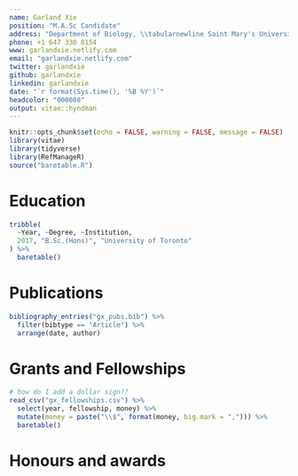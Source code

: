 ```yaml
---
name: Garland Xie
position: "M.A.Sc Candidate"
address: "Department of Biology, \\tabularnewline Saint Mary's University, B3H 2N8, Canada"
phone: +1 647 330 8154
www: garlandxie.netlify.com
email: "garlandxie.netlify.com"
twitter: garlandxie
github: garlandxie
linkedin: garlandxie
date: "`r format(Sys.time(), '%B %Y')`"
headcolor: "000088"
output: vitae::hyndman
---
```


```r
knitr::opts_chunk$set(echo = FALSE, warning = FALSE, message = FALSE)
library(vitae)
library(tidyverse)
library(RefManageR)
source("baretable.R")
```

# Education 

```r
tribble(
  ~Year, ~Degree, ~Institution,
  2017, "B.Sc.(Hons)", "University of Toronto"
) %>%
  baretable()
```

# Publications

```r
bibliography_entries("gx_pubs.bib") %>%
  filter(bibtype == "Article") %>%
  arrange(date, author)
```

# Grants and Fellowships

```r
# how do I add a dollar sign??
read_csv("gx_fellowships.csv") %>%
  select(year, fellowship, money) %>%
  mutate(money = paste("\\$", format(money, big.mark = ","))) %>%
  baretable()
```

# Honours and awards
